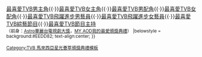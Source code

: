 {{Navbox with columns
| name      = TVB 馬來西亞星光薈萃頒獎典禮最喜愛TVB綜藝節目
| title     = {{{1|}}} [[TVB 馬來西亞星光薈萃頒獎典禮]][[TVB 馬來西亞星光薈萃頒獎典禮最喜愛TVB綜藝節目|最喜愛TVB綜藝節目]]
|titlestyle = background: #EEDD82
|colwidth = 300px
|col1 = 2013 [[超級無敵獎門人 終極篇]] <br />
|col2 = 2014 [[Sunday扮嘢王]] <br />
|col3 = 2015 [[今晚睇李]] <br />
|col4 = 2016 [[Sunday好戲王]] <br />
|col5 = 2017 [[胡說八道真情假期]] <br />
|col6 = 2018 

|below  = [[TVB 馬來西亞星光薈萃頒獎典禮最喜愛TVB電視劇集|最喜愛TVB電視劇集]]{{·}}[[TVB 馬來西亞星光薈萃頒獎典禮最喜愛TVB男主角|最喜愛TVB男主角]]{{·}}[[TVB 馬來西亞星光薈萃頒獎典禮最喜愛TVB女主角|最喜愛TVB女主角]]{{·}}[[TVB 馬來西亞星光薈萃頒獎典禮最喜愛TVB男配角|最喜愛TVB男配角]]{{·}}[[TVB 馬來西亞星光薈萃頒獎典禮最喜愛TVB女配角|最喜愛TVB女配角]]{{·}}[[TVB 馬來西亞星光薈萃頒獎典禮最喜愛TVB飛躍進步男藝員|最喜愛TVB飛躍進步男藝員]]{{·}}[[TVB 馬來西亞星光薈萃頒獎典禮最喜愛TVB飛躍進步女藝員|最喜愛TVB飛躍進步女藝員]]{{·}}[[TVB 馬來西亞星光薈萃頒獎典禮最喜愛TVB綜藝節目|最喜愛TVB綜藝節目]]{{·}}[[TVB 馬來西亞星光薈萃頒獎典禮最喜愛TVB節目主持|最喜愛TVB節目主持]]<br><small>（前身：[[Astro華麗台電視劇大獎]]，[[MY AOD我的最愛頒獎典禮]]）
|belowstyle = background:#EEDD82; text-align:center; 
}}
<noinclude>
{{collapsible option}}

[[Category:TVB 馬來西亞星光薈萃頒獎典禮模板]]
</noinclude>